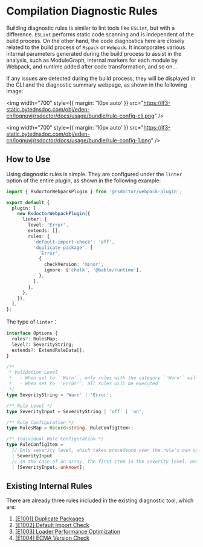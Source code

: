 # Compilation Diagnostic Rules

Building diagnostic rules is similar to lint tools like `ESLint`, but with a difference. `ESLint` performs static code scanning and is independent of the build process. On the other hand, the code diagnostics here are closely related to the build process of `Rspack` or `Webpack`. It incorporates various internal parameters generated during the build process to assist in the analysis, such as ModuleGraph, internal markers for each module by Webpack, and runtime added after code transformation, and so on...

If any issues are detected during the build process, they will be displayed in the CLI and the diagnostic summary webpage, as shown in the following image:

<img
  width="700"
  style={{ margin: '10px auto' }}
  src="https://lf3-static.bytednsdoc.com/obj/eden-cn/lognuvj/rsdoctor/docs/usage/bundle/rule-config-cli.png"
/>

<img
  width="700"
  style={{ margin: '10px auto' }}
  src="https://lf3-static.bytednsdoc.com/obj/eden-cn/lognuvj/rsdoctor/docs/usage/bundle/rule-config-1.png"
/>

## How to Use

Using diagnostic rules is simple. They are configured under the `linter` option of the entire plugin, as shown in the following example:

```ts
import { RsdoctorWebpackPlugin } from '@rsdoctor/webpack-plugin';

export default {
  plugin: [
    new RsdoctorWebpackPlugin({
      linter: {
        level: 'Error',
        extends: [],
        rules: {
          'default-import-check': 'off',
          'duplicate-package': [
            'Error',
            {
              checkVersion: 'minor',
              ignore: ['chalk', '@bable/runtime'],
            },
          ],
        },
      },
    }),
  ],
};
```

The type of `linter`：

```ts
interface Options {
  rules?: RulesMap;
  level?: SeverityString;
  extends?: ExtendRuleData[];
}

/**
 * Validation Level
 *   - When set to `'Warn'`, only rules with the category `'Warn'` will be executed
 *   - When set to `'Error'`, all rules will be executed
 */
type SeverityString = 'Warn' | 'Error';

/** Rule Level */
type SeverityInput = SeverityString | 'off' | 'on';

/** Rule Configuration */
type RulesMap = Record<string, RuleConfigItem>;

/** Individual Rule Configuration */
type RuleConfigItem =
  // Only severity level, which takes precedence over the rule's own configuration
  | SeverityInput
  // In the case of an array, the first item is the severity level, and the second item is the rule configuration
  | [SeverityInput, unknown];
```

## Existing Internal Rules

There are already three rules included in the existing diagnostic tool, which are:

1. [[E1001] Duplicate Packages](./bundle-alerts#%E9%87%8D%E5%A4%8D%E7%AC%AC%E4%B8%89%E6%96%B9%E5%8C%85)
2. [[E1002] Default Import Check](../more/rules)
3. [[E1003] Loader Performance Optimization](../more/rules)
4. [[E1004] ECMA Version Check](../more/rules)

